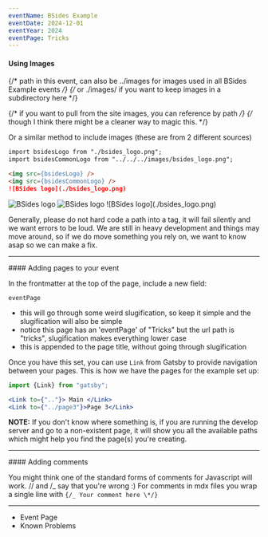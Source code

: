 ```yaml
---
eventName: BSides Example
eventDate: 2024-12-01
eventYear: 2024
eventPage: Tricks
---
```


#### Using Images

{/* path in this event, can also be ../images for images used in all BSides Example events */}
{/* or ./images/ if you want to keep images in a subdirectory here */}

{/* if you want to pull from the site images, you can reference by path */}
{/* though I think there might be a cleaner way to magic this. */}

Or a similar method to include images (these are from 2 different sources)

```markdown
import bsidesLogo from "./bsides_logo.png";
import bsidesCommonLogo from "../../../images/bsides_logo.png";

<img src={bsidesLogo} />
<img src={bsidesCommonLogo} />
![BSides logo](./bsides_logo.png)
```

<img src={bsidesLogo} alt="BSides logo" />
<img src={bsidesCommonLogo} alt="BSides logo" />
![BSides logo](./bsides_logo.png)

Generally, please do not hard code a path into a tag, it will fail silently and we want errors to be loud.
We are still in heavy development and things may move around, so if we do move something you rely on, we want
to know asap so we can make a fix.

<hr />
#### Adding pages to your event

In the frontmatter at the top of the page, include a new field:

`eventPage`

-  this will go through some weird slugification, so keep it simple and the slugification will also be simple
-  notice this page has an 'eventPage' of "Tricks" but the url path is "tricks", slugification makes everything lower case
-  this is appended to the page title, without going through slugification

Once you have this set, you can use `Link` from Gatsby to provide navigation between your pages. This is how we have
the pages for the example set up:

```jsx
import {Link} from "gatsby";

<Link to={".."}> Main </Link>
<Link to={"../page3"}>Page 3</Link>
```

**NOTE:** If you don't know where something is, if you are running the develop server and go to a non-existent page, it
will show you all the available paths which might help you find the page(s) you're creating.

<hr />
#### Adding comments

You might think one of the standard forms of comments for Javascript will work. // and /_ say that you're wrong :)
For comments in mdx files you wrap a single line with `{/_ Your comment here \*/}`

<hr />

<ul>
   <li>
      <Link to={".."}>Event Page</Link>
   </li>
   <li>
      <Link to={"../problems"}>Known Problems</Link>
   </li>
</ul>
